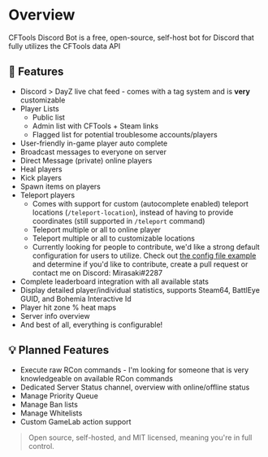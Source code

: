 # Overview

CFTools Discord Bot is a free, open-source, self-host bot for Discord that fully utilizes the CFTools data API

## 🤩 Features

- Discord > DayZ live chat feed - comes with a tag system and is **very** customizable
- Player Lists
  - Public list
  - Admin list with CFTools + Steam links
  - Flagged list for potential troublesome accounts/players
- User-friendly in-game player auto complete
- Broadcast messages to everyone on server
- Direct Message (private) online players
- Heal players
- Kick players
- Spawn items on players
- Teleport players
  - Comes with support for custom (autocomplete enabled) teleport locations (`/teleport-location`), instead of having to provide coordinates (still supported in `/teleport` command)
  - Teleport multiple or all to online player
  - Teleport multiple or all to customizable locations
  - Currently looking for people to contribute, we'd like a strong default configuration for users to utilize. Check out [the config file example](./config/teleport-locations/chernarus.json) and determine if you'd like to contribute, create a pull request or contact me on Discord: Mirasaki#2287
- Complete leaderboard integration with all available stats
- Display detailed player/individual statistics, supports Steam64, BattlEye GUID, and Bohemia Interactive Id
- Player hit zone % heat maps
- Server info overview
- And best of all, everything is configurable!

## 💡 Planned Features

- Execute raw RCon commands - I'm looking for someone that is very knowledgeable on available RCon commands
- Dedicated Server Status channel, overview with online/offline status
- Manage Priority Queue
- Manage Ban lists
- Manage Whitelists
- Custom GameLab action support


> Open source, self-hosted, and MIT licensed, meaning you're in full control.